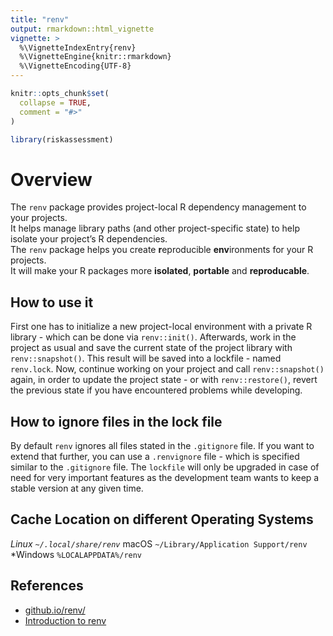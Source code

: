 ```yaml
---
title: "renv"
output: rmarkdown::html_vignette
vignette: >
  %\VignetteIndexEntry{renv}
  %\VignetteEngine{knitr::rmarkdown}
  %\VignetteEncoding{UTF-8}
---
```


```r
knitr::opts_chunk$set(
  collapse = TRUE,
  comment = "#>"
)
```

```r
library(riskassessment)
```

# Overview

The `renv` package provides project-local R dependency management to your projects.  
It helps manage library paths (and other project-specific state) to help isolate your project’s R dependencies.  
The `renv` package helps you create **r**eproducible **env**ironments for your R projects.  
It will make your R packages more **isolated**, **portable** and **reproducable**.

## How to use it

First one has to initialize a new project-local environment with a private R library - which can be done via `renv::init()`.
Afterwards, work in the project as usual and save the current state of the project library with `renv::snapshot()`.
This result will be saved into a lockfile - named `renv.lock`.
Now, continue working on your project and call `renv::snapshot()` again, in order to update the project state - or with `renv::restore()`, revert the previous state if you have encountered problems while developing.

## How to ignore files in the lock file

By default `renv` ignores all files stated in the `.gitignore` file. If you want to extend that further, you can use a `.renvignore` file - which is specified similar to the `.gitignore` file.
The `lockfile` will only be upgraded in case of need for very important features as the development team wants to keep a stable version at any given time.

## Cache Location on different Operating Systems

*Linux	`~/.local/share/renv`
*macOS	`~/Library/Application Support/renv`
*Windows	`%LOCALAPPDATA%/renv`

## References
* [github.io/renv/](https://rstudio.github.io/renv/)
* [Introduction to renv](https://rstudio.github.io/renv/articles/renv.html)